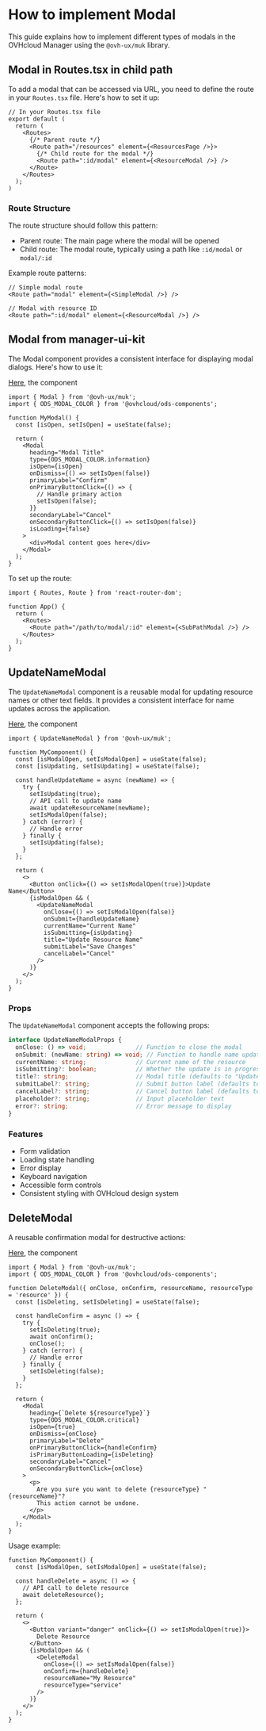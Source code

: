 
<Meta title="Guidelines/React Templates/Modal Templates" />

# How to implement Modal

This guide explains how to implement different types of modals in the OVHcloud Manager using the `@ovh-ux/muk` library.

## Modal in Routes.tsx in child path

To add a modal that can be accessed via URL, you need to define the route in your `Routes.tsx` file. Here's how to set it up:

```tsx
// In your Routes.tsx file
export default (
  return (
    <Routes>
      {/* Parent route */}
      <Route path="/resources" element={<ResourcesPage />}>
        {/* Child route for the modal */}
        <Route path=":id/modal" element={<ResourceModal />} />
      </Route>
    </Routes>
  );
)
```

### Route Structure

The route structure should follow this pattern:
- Parent route: The main page where the modal will be opened
- Child route: The modal route, typically using a path like `:id/modal` or `modal/:id`

Example route patterns:
```tsx
// Simple modal route
<Route path="modal" element={<SimpleModal />} />

// Modal with resource ID
<Route path=":id/modal" element={<ResourceModal />} />
```

## Modal from manager-ui-kit

The Modal component provides a consistent interface for displaying modal dialogs. Here's how to use it:

[Here](?path=/docs/manager-ui-kit-components-modal-documentation--technical-information), the component

```tsx
import { Modal } from '@ovh-ux/muk';
import { ODS_MODAL_COLOR } from '@ovhcloud/ods-components';

function MyModal() {
  const [isOpen, setIsOpen] = useState(false);

  return (
    <Modal
      heading="Modal Title"
      type={ODS_MODAL_COLOR.information}
      isOpen={isOpen}
      onDismiss={() => setIsOpen(false)}
      primaryLabel="Confirm"
      onPrimaryButtonClick={() => {
        // Handle primary action
        setIsOpen(false);
      }}
      secondaryLabel="Cancel"
      onSecondaryButtonClick={() => setIsOpen(false)}
      isLoading={false}
    >
      <div>Modal content goes here</div>
    </Modal>
  );
}
```

To set up the route:
```tsx
import { Routes, Route } from 'react-router-dom';

function App() {
  return (
    <Routes>
      <Route path="/path/to/modal/:id" element={<SubPathModal />} />
    </Routes>
  );
}
```

## UpdateNameModal

The `UpdateNameModal` component is a reusable modal for updating resource names or other text fields. It provides a consistent interface for name updates across the application.

[Here](?path=/story/manager-ui-kit-templates-update-name-modal--update-name-modal), the component

```tsx
import { UpdateNameModal } from '@ovh-ux/muk';

function MyComponent() {
  const [isModalOpen, setIsModalOpen] = useState(false);
  const [isUpdating, setIsUpdating] = useState(false);

  const handleUpdateName = async (newName) => {
    try {
      setIsUpdating(true);
      // API call to update name
      await updateResourceName(newName);
      setIsModalOpen(false);
    } catch (error) {
      // Handle error
    } finally {
      setIsUpdating(false);
    }
  };

  return (
    <>
      <Button onClick={() => setIsModalOpen(true)}>Update Name</Button>
      {isModalOpen && (
        <UpdateNameModal
          onClose={() => setIsModalOpen(false)}
          onSubmit={handleUpdateName}
          currentName="Current Name"
          isSubmitting={isUpdating}
          title="Update Resource Name"
          submitLabel="Save Changes"
          cancelLabel="Cancel"
        />
      )}
    </>
  );
}
```

### Props

The `UpdateNameModal` component accepts the following props:

```typescript
interface UpdateNameModalProps {
  onClose: () => void;              // Function to close the modal
  onSubmit: (newName: string) => void; // Function to handle name update
  currentName: string;              // Current name of the resource
  isSubmitting?: boolean;           // Whether the update is in progress
  title?: string;                   // Modal title (defaults to "Update Name")
  submitLabel?: string;             // Submit button label (defaults to "Save")
  cancelLabel?: string;             // Cancel button label (defaults to "Cancel")
  placeholder?: string;             // Input placeholder text
  error?: string;                   // Error message to display
}
```

### Features

- Form validation
- Loading state handling
- Error display
- Keyboard navigation
- Accessible form controls
- Consistent styling with OVHcloud design system

## DeleteModal

A reusable confirmation modal for destructive actions:

[Here](?path=/story/manager-ui-kit-templates-delete-modal--delete-modal), the component

```tsx
import { Modal } from '@ovh-ux/muk';
import { ODS_MODAL_COLOR } from '@ovhcloud/ods-components';

function DeleteModal({ onClose, onConfirm, resourceName, resourceType = 'resource' }) {
  const [isDeleting, setIsDeleting] = useState(false);

  const handleConfirm = async () => {
    try {
      setIsDeleting(true);
      await onConfirm();
      onClose();
    } catch (error) {
      // Handle error
    } finally {
      setIsDeleting(false);
    }
  };

  return (
    <Modal
      heading={`Delete ${resourceType}`}
      type={ODS_MODAL_COLOR.critical}
      isOpen={true}
      onDismiss={onClose}
      primaryLabel="Delete"
      onPrimaryButtonClick={handleConfirm}
      isPrimaryButtonLoading={isDeleting}
      secondaryLabel="Cancel"
      onSecondaryButtonClick={onClose}
    >
      <p>
        Are you sure you want to delete {resourceType} "{resourceName}"? 
        This action cannot be undone.
      </p>
    </Modal>
  );
}
```

Usage example:
```tsx
function MyComponent() {
  const [isModalOpen, setIsModalOpen] = useState(false);

  const handleDelete = async () => {
    // API call to delete resource
    await deleteResource();
  };

  return (
    <>
      <Button variant="danger" onClick={() => setIsModalOpen(true)}>
        Delete Resource
      </Button>
      {isModalOpen && (
        <DeleteModal
          onClose={() => setIsModalOpen(false)}
          onConfirm={handleDelete}
          resourceName="My Resource"
          resourceType="service"
        />
      )}
    </>
  );
}
```

